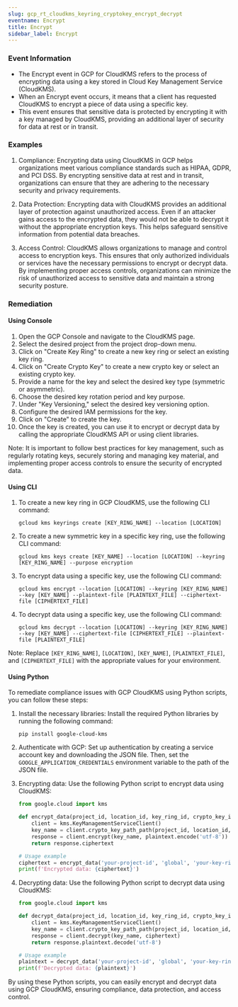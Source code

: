 ```yaml
--- 
slug: gcp_rt_cloudkms_keyring_cryptokey_encrypt_decrypt
eventname: Encrypt
title: Encrypt
sidebar_label: Encrypt
---
```

                       
### Event Information

- The Encrypt event in GCP for CloudKMS refers to the process of encrypting data using a key stored in Cloud Key Management Service (CloudKMS).
- When an Encrypt event occurs, it means that a client has requested CloudKMS to encrypt a piece of data using a specific key.
- This event ensures that sensitive data is protected by encrypting it with a key managed by CloudKMS, providing an additional layer of security for data at rest or in transit.


### Examples

1. Compliance: Encrypting data using CloudKMS in GCP helps organizations meet various compliance standards such as HIPAA, GDPR, and PCI DSS. By encrypting sensitive data at rest and in transit, organizations can ensure that they are adhering to the necessary security and privacy requirements.

2. Data Protection: Encrypting data with CloudKMS provides an additional layer of protection against unauthorized access. Even if an attacker gains access to the encrypted data, they would not be able to decrypt it without the appropriate encryption keys. This helps safeguard sensitive information from potential data breaches.

3. Access Control: CloudKMS allows organizations to manage and control access to encryption keys. This ensures that only authorized individuals or services have the necessary permissions to encrypt or decrypt data. By implementing proper access controls, organizations can minimize the risk of unauthorized access to sensitive data and maintain a strong security posture.

### Remediation

#### Using Console

1. Open the GCP Console and navigate to the CloudKMS page.
2. Select the desired project from the project drop-down menu.
3. Click on "Create Key Ring" to create a new key ring or select an existing key ring.
4. Click on "Create Crypto Key" to create a new crypto key or select an existing crypto key.
5. Provide a name for the key and select the desired key type (symmetric or asymmetric).
6. Choose the desired key rotation period and key purpose.
7. Under "Key Versioning," select the desired key versioning option.
8. Configure the desired IAM permissions for the key.
9. Click on "Create" to create the key.
10. Once the key is created, you can use it to encrypt or decrypt data by calling the appropriate CloudKMS API or using client libraries.

Note: It is important to follow best practices for key management, such as regularly rotating keys, securely storing and managing key material, and implementing proper access controls to ensure the security of encrypted data.

#### Using CLI

1. To create a new key ring in GCP CloudKMS, use the following CLI command:
   ```
   gcloud kms keyrings create [KEY_RING_NAME] --location [LOCATION]
   ```

2. To create a new symmetric key in a specific key ring, use the following CLI command:
   ```
   gcloud kms keys create [KEY_NAME] --location [LOCATION] --keyring [KEY_RING_NAME] --purpose encryption
   ```

3. To encrypt data using a specific key, use the following CLI command:
   ```
   gcloud kms encrypt --location [LOCATION] --keyring [KEY_RING_NAME] --key [KEY_NAME] --plaintext-file [PLAINTEXT_FILE] --ciphertext-file [CIPHERTEXT_FILE]
   ```

4. To decrypt data using a specific key, use the following CLI command:
   ```
   gcloud kms decrypt --location [LOCATION] --keyring [KEY_RING_NAME] --key [KEY_NAME] --ciphertext-file [CIPHERTEXT_FILE] --plaintext-file [PLAINTEXT_FILE]
   ```

Note: Replace `[KEY_RING_NAME]`, `[LOCATION]`, `[KEY_NAME]`, `[PLAINTEXT_FILE]`, and `[CIPHERTEXT_FILE]` with the appropriate values for your environment.

#### Using Python

To remediate compliance issues with GCP CloudKMS using Python scripts, you can follow these steps:

1. Install the necessary libraries: Install the required Python libraries by running the following command:
   ```
   pip install google-cloud-kms
   ```

2. Authenticate with GCP: Set up authentication by creating a service account key and downloading the JSON file. Then, set the `GOOGLE_APPLICATION_CREDENTIALS` environment variable to the path of the JSON file.

3. Encrypting data: Use the following Python script to encrypt data using CloudKMS:
   ```python
   from google.cloud import kms

   def encrypt_data(project_id, location_id, key_ring_id, crypto_key_id, plaintext):
       client = kms.KeyManagementServiceClient()
       key_name = client.crypto_key_path_path(project_id, location_id, key_ring_id, crypto_key_id)
       response = client.encrypt(key_name, plaintext.encode('utf-8'))
       return response.ciphertext

   # Usage example
   ciphertext = encrypt_data('your-project-id', 'global', 'your-key-ring-id', 'your-crypto-key-id', 'your-plaintext')
   print(f'Encrypted data: {ciphertext}')
   ```

4. Decrypting data: Use the following Python script to decrypt data using CloudKMS:
   ```python
   from google.cloud import kms

   def decrypt_data(project_id, location_id, key_ring_id, crypto_key_id, ciphertext):
       client = kms.KeyManagementServiceClient()
       key_name = client.crypto_key_path_path(project_id, location_id, key_ring_id, crypto_key_id)
       response = client.decrypt(key_name, ciphertext)
       return response.plaintext.decode('utf-8')

   # Usage example
   plaintext = decrypt_data('your-project-id', 'global', 'your-key-ring-id', 'your-crypto-key-id', 'your-ciphertext')
   print(f'Decrypted data: {plaintext}')
   ```

By using these Python scripts, you can easily encrypt and decrypt data using GCP CloudKMS, ensuring compliance, data protection, and access control.


 